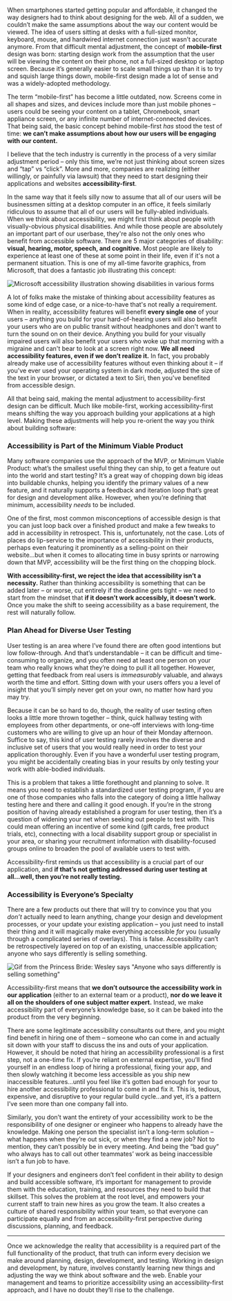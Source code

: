 When smartphones started getting popular and affordable, it changed the way designers had to think about designing for the web. All of a sudden, we couldn’t make the same assumptions about the way our content would be viewed. The idea of users sitting at desks with a full-sized monitor, keyboard, mouse, and hardwired internet connection just wasn’t accurate anymore. From that difficult mental adjustment, the concept of **mobile-first** design was born: starting design work from the assumption that the user will be viewing the content on their phone, not a full-sized desktop or laptop screen. Because it’s generally easier to scale small things up than it is to try and squish large things down, mobile-first design made a lot of sense and was a widely-adopted methodology. 

The term “mobile-first” has become a little outdated, now. Screens come in all shapes and sizes, and devices include more than just mobile phones – users could be seeing your content on a tablet, Chromebook, smart appliance screen, or any infinite number of internet-connected devices. That being said, the basic concept behind mobile-first *has* stood the test of time: **we can’t make assumptions about how our users will be engaging with our content.** 

I believe that the tech industry is currently in the process of a very similar adjustment period – only this time, we’re not just thinking about screen sizes and “tap” vs “click”. More and more, companies are realizing (either willingly, or painfully via lawsuit) that they need to start designing their applications and websites **accessibility-first**. 

In the same way that it feels silly now to assume that all of our users will be businessmen sitting at a desktop computer in an office, it feels similarly ridiculous to assume that all of our users will be fully-abled individuals. When we think about accessibility, we might first think about people with visually-obvious physical disabilities. And while those people are absolutely an important part of our userbase, they're also not the only ones who benefit from accessible software. There are 5 major categories of disability: **visual, hearing, motor, speech, and cognitive.** Most people are likely to experience at least one of these at some point in their life, even if it's not a permanent situation. This is one of my all-time favorite graphics, from Microsoft, that does a fantastic job illustrating this concept: 

![Microsoft accessibility illustration showing disabilities in various forms](https://images.squarespace-cdn.com/content/v1/55b6a6dce4b089e11621d3ed/1529960680707-JEXWYWM4M3DR14XX7BCK/Microsoft+disability+examples.png)

A lot of folks make the mistake of thinking about accessibility features as some kind of edge case, or a nice-to-have that's not really a requirement. When in reality, accessibility features will benefit **every single one** of your users – anything you build for your hard-of-hearing users will also benefit your users who are on public transit without headphones and don't want to turn the sound on on their device. Anything you build for your visually impaired users will also benefit your users who woke up that morning with a migraine and can't bear to look at a screen right now. **We all need accessibility features, even if we don’t realize it.** In fact, you probably already make use of accessibility features without even thinking about it – if you've ever used your operating system in dark mode, adjusted the size of the text in your browser, or dictated a text to Siri, then you've benefited from accessible design. 

All that being said, making the mental adjustment to accessibility-first design can be difficult. Much like mobile-first, working accessibility-first means shifting the way you approach building your applications at a high level. Making these adjustments will help you re-orient the way you think about building software: 

### Accessibility is Part of the Minimum Viable Product

Many software companies use the approach of the MVP, or Minimum Viable Product: what’s the smallest useful thing they can ship, to get a feature out into the world and start testing? It’s a great way of chopping down big ideas into buildable chunks, helping you identify the primary values of a new feature, and it naturally supports a feedback and iteration loop that’s great for design and development alike. However, when you’re defining that minimum, accessibility *needs* to be included. 

One of the first, most common misconceptions of accessible design is that you can just loop back over a finished product and make a few tweaks to add in accessibility in retrospect. This is, unfortunately, not the case. Lots of places do lip-service to the importance of accessibility in their products, perhaps even featuring it prominently as a selling-point on their website...but when it comes to allocating time in busy sprints or narrowing down that MVP, accessibility will be the first thing on the chopping block. 

**With accessibility-first, we reject the idea that accessibility isn’t a necessity.** Rather than thinking accessibility is something that can be added later – or worse, cut entirely if the deadline gets tight – we need to start from the mindset that **if it doesn’t work accessibly, it doesn’t work.** Once you make the shift to seeing accessibility as a base requirement, the rest will naturally follow. 

### Plan Ahead for Diverse User Testing

User testing is an area where I’ve found there are often good intentions but low follow-through. And that’s understandable – it can be difficult and time-consuming to organize, and you often need at least one person on your team who really knows what they’re doing to pull it all together. However, getting that feedback from real users is *immeasurably* valuable, and always worth the time and effort. Sitting down with your users offers you a level of insight that you’ll simply never get on your own, no matter how hard you may try. 

Because it can be so hard to do, though, the reality of user testing often looks a little more thrown together – think, quick hallway testing with employees from other departments, or one-off interviews with long-time customers who are willing to give up an hour of their Monday afternoon. Suffice to say, this kind of user testing rarely involves the diverse and inclusive set of users that you would really need in order to test your application thoroughly. Even if you have a wonderful user testing program, you might be accidentally creating bias in your results by only testing your work with able-bodied individuals. 

This is a problem that takes a little forethought and planning to solve. It means you need to establish a standardized user testing program, if you are one of those companies who falls into the category of doing a little hallway testing here and there and calling it good enough. If you’re in the strong position of having already established a program for user testing, then it’s a question of widening your net when seeking out people to test with. This could mean offering an incentive of some kind (gift cards, free product trials, etc), connecting with a local disability support group or specialist in your area, or sharing your recruitment information with disability-focused groups online to broaden the pool of available users to test with.  

Accessibility-first reminds us that accessibility is a crucial part of our application, and **if that’s not getting addressed during user testing at all...well, then you’re not really testing.** 

### Accessibility is Everyone’s Specialty

There are a few products out there that will try to convince you that you *don’t* actually need to learn anything, change your design and development processes, or your update your existing application – you just need to install their thing and it will magically make everything accessible *for* you (usually through a complicated series of overlays). This is false. Accessibility can’t be retrospectively layered on top of an existing, unaccessible application; anyone who says differently is selling something. 

![Gif from the Princess Bride: Wesley says "Anyone who says differently is selling something"](https://i.gifer.com/2ttT.gif)

Accessibility-first means that **we don’t outsource the accessibility work in our application** (either to an external team or a product), **nor do we leave it all on the shoulders of one subject matter expert.** Instead, we make accessibility part of everyone’s knowledge base, so it can be baked into the product from the very beginning. 

There are some legitimate accessibility consultants out there, and you might find benefit in hiring one of them – someone who can come in and actually sit down with your staff to discuss the ins and outs of your application. However, it should be noted that hiring an accessibility professional is a first step, not a one-time fix. If you’re reliant on external expertise, you’ll find yourself in an endless loop of hiring a professional, fixing your app, and then slowly watching it become less accessible as you ship new inaccessible features...until you feel like it’s gotten bad enough for your to hire another accessibility professional to come in and fix it. This is, tedious, expensive, and disruptive to your regular build cycle...and yet, it’s a pattern I’ve seen more than one company fall into. 

Similarly, you don’t want the entirety of your accessibility work to be the responsibility of one designer or engineer who happens to already have the knowledge. Making one person the specialist isn’t a long-term solution – what happens when they’re out sick, or when they find a new job? Not to mention, they can’t possibly be in every meeting. And being the “bad guy” who always has to call out other teammates’ work as being inaccessible isn’t a fun job to have.

If your designers and engineers don’t feel confident in their ability to design and build accessible software, it’s important for management to provide them with the education, training, and resources they need to build that skillset. This solves the problem at the root level, and empowers your current staff to train new hires as you grow the team. It also creates a culture of shared responsibility within your team, so that everyone can participate equally and from an accessibility-first perspective during discussions, planning, and feedback. 

---

Once we acknowledge the reality that accessibility is a required part of the full functionality of the product, that truth can inform every decision we make around planning, design, development, and testing. Working in design and development, by nature, involves constantly learning new things and adjusting the way we think about software and the web. Enable your management and teams to prioritize accessibility using an accessibility-first approach, and I have no doubt they’ll rise to the challenge.